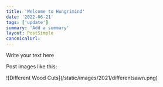 ```yaml
---
title: 'Welcome to Hungrimind'
date: '2022-06-21'
tags: ['update']
summary: 'Add a summary'
layout: PostSimple
canonicalUrl:
---
```


Write your text here

Post images like this:

<div className="flex flex-wrap justify-center">
  <div className="my-1 px-2 w-full overflow-hidden xl:my-1 xl:px-2 xl:w-1/2">
    ![Different Wood Cuts](/static/images/2021/differentsawn.png)
  </div>
</div>
